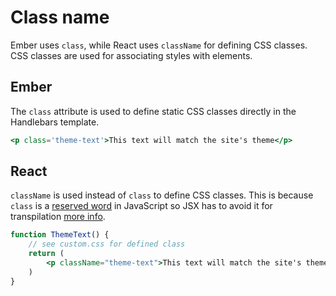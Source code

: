# Class name

Ember uses `class`, while React uses `className` for defining CSS classes. CSS classes are used for associating styles with elements.

## Ember 

The `class` attribute is used to define static CSS classes directly in the Handlebars template.

```hbs showLineNumbers
<p class='theme-text'>This text will match the site's theme</p>
```

## React

`className` is used instead of `class` to define CSS classes. This is because `class` is a [reserved word](https://developer.mozilla.org/en-US/docs/Web/JavaScript/Reference/Lexical_grammar#reserved_words) in JavaScript so JSX has to avoid it for transpilation [more info](https://github.com/facebook/react/issues/13525#issuecomment-417818906). 


```jsx live
function ThemeText() {
	// see custom.css for defined class
	return (
		<p className="theme-text">This text will match the site's theme</p>
	)
}
```
